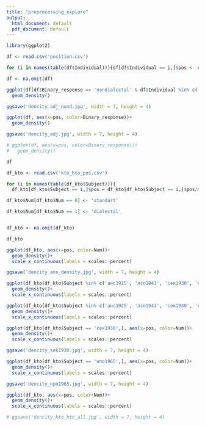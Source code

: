 ```yaml
---
title: "preprocessing_explore"
output:
  html_document: default
  pdf_document: default
---
```


```r
library(ggplot2)

df <- read.csv('position.csv')

for (i in names(table(df$Individual))){df[df$Individual == i,]$pos <- df[df$Individual == i,]$pos/max(df[df$Individual == i,]$pos)}

df <- na.omit(df)
```





```r
ggplot(df[df$Binary_response == 'nondialectal' & df$Individual %in% c('анс', 'нпо', 'ннт', 'пфп'),], aes(x=pos, color=Individual))+
  geom_density()

ggsave('dencity_adj_nond.jpg', width = 7, height = 4)
```
```r

ggplot(df, aes(x=pos, color=Binary_response))+
  geom_density()

ggsave('dencity_adj.jpg', width = 7, height = 4)

```
```r
# ggplot(df, aes(x=pos, color=Binary_response))+
#   geom_density()

df
```

```r
df_kto <- read.csv('kto_hto_pos.csv')

for (i in names(table(df_kto$Subject))){
  df_kto[df_kto$Subject == i,]$pos = df_kto[df_kto$Subject == i,]$pos/max(df_kto[df_kto$Subject == i,]$pos)}

```


```r
df_kto$Num[df_kto$Num == 0] <- 'standart'

df_kto$Num[df_kto$Num == 1] <- 'dialectal'


df_kto <- na.omit(df_kto)

df_kto
```

```r
ggplot(df_kto, aes(x=pos, color=Num))+
  geom_density()+
  scale_x_continuous(labels = scales::percent)

ggsave('dencity_ans_density.jpg', width = 7, height = 4)
```

```r


ggplot(df_kto[df_kto$Subject %in% c('анс1925', 'лсо1941', 'сек1930', 'нпо1965', 'егп1928') & df_kto$Num == 'dialectal',], aes(x=pos, color=Subject))+
  geom_density()+
  scale_x_continuous(labels = scales::percent)

```

```r
ggplot(df_kto[df_kto$Subject %in% c('анс1925', 'лсо1941', 'сек1930', 'нпо1965', 'егп1928'),], aes(x=pos, color=Num))+
  geom_density()+
  scale_x_continuous(labels = scales::percent)
```


```r
ggplot(df_kto[df_kto$Subject == 'сек1930',], aes(x=pos, color=Num))+
  geom_density()+
  scale_x_continuous(labels = scales::percent)

ggsave('dencity_sek1930.jpg', width = 7, height = 4)
```

```r
ggplot(df_kto[df_kto$Subject == 'нпо1965',], aes(x=pos, color=Num))+
  geom_density()+
  scale_x_continuous(labels = scales::percent)

ggsave('dencity_npo1965.jpg', width = 7, height = 4)
```

```r
ggplot(df_kto, aes(x=pos, color=Num))+
  geom_density()+
  scale_x_continuous(labels = scales::percent)

# ggsave('dencity_kto_hto_all.jpg', width = 7, height = 4)
```


